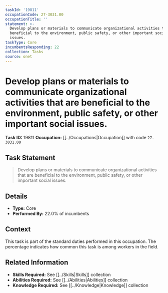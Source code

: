 ```yaml
---
taskId: '19811'
occupationCode: 27-3031.00
occupationTitle: ''
statement: >-
  Develop plans or materials to communicate organizational activities that are
  beneficial to the environment, public safety, or other important social
  issues.
taskType: Core
incumbentsResponding: 22
collection: Tasks
source: onet
---
```

# Develop plans or materials to communicate organizational activities that are beneficial to the environment, public safety, or other important social issues.

**Task ID:** 19811
**Occupation:** [[../Occupations|Occupation]] with code `27-3031.00`

## Task Statement

> Develop plans or materials to communicate organizational activities that are beneficial to the environment, public safety, or other important social issues.

## Details

- **Type:** Core
- **Performed By:** 22.0% of incumbents

## Context

This task is part of the standard duties performed in this occupation. The percentage indicates how common this task is among workers in the field.

## Related Information

- **Skills Required:** See [[../Skills|Skills]] collection
- **Abilities Required:** See [[../Abilities|Abilities]] collection
- **Knowledge Required:** See [[../Knowledge|Knowledge]] collection
